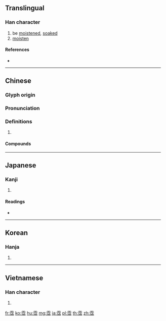 {{character info/new}}
{{also|沾}}
==Translingual==

===Han character===
{{Han char|rn=173|rad=雨|as=08|sn=16|four=10161|canj=MBEYR|ids=⿱⻗沾}}

# be [[moistened]], [[soaked]]
# [[moisten]]

====References====
* {{Han ref|kx=1375.260|dkj=42329|dj=1884.260|hdz=64069.010|uh=9711|ud=38673|bh=C04C|bd=49228}}

----

==Chinese==
{{zh-forms}}

===Glyph origin===
{{Han etym}}

===Pronunciation===
{{zh-pron
|m=zhān
|c=zim1
|mn=tiam
|mc=y
|oc=y
|cat=a,v
}}

===Definitions===
{{zh-hanzi}}

# {{rfdef|zh}}

====Compounds====
{{zh-der|利益均霑|均霑|霑恩|霑染|霑泥絮|霑濡|霑裳|霑醉|霑體塗足}}

----

==Japanese==

===Kanji===
{{ja-kanji|grade=|rs=雨08}}

# {{defn|lang=ja|sort=雨08}}

====Readings====
* {{ja-readings|on=[[てん]] (ten)|kun=[[うるおう]] (uruou)}}

----

==Korean==

===Hanja===
{{ko-hanja|hangeul=점|eumhun=|rv=jeom|mr=chŏm|y=cem}}

# {{defn|lang=ko|sort=雨08}}

----

==Vietnamese==

===Han character===
{{vi-hantu|[[dìm]], [[triêm]], [[chiêm]]|rs=雨08}}

# {{defn|lang=vi|sort=雨08}}

[[fr:霑]]
[[ko:霑]]
[[hu:霑]]
[[mg:霑]]
[[ja:霑]]
[[pl:霑]]
[[th:霑]]
[[zh:霑]]